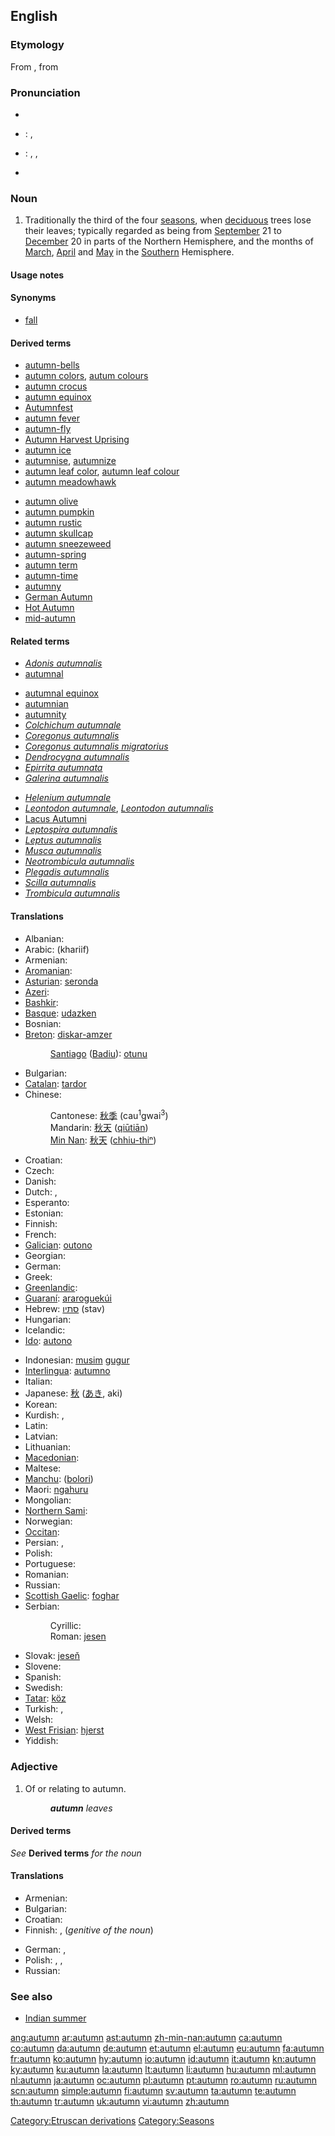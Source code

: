 {{also|Autumn}}
==English==
{{wikipedia}}

===Etymology===
From {{etyl|fro|en}} {{term|autumpne|lang=fro}}, from {{etyl|la}} {{term|autumnus|lang=la}}

===Pronunciation===
* {{audio|En-uk-autumn.ogg|audio (UK)}}
* {{a|UK}}: {{IPA|/ˈɔː.təm/}}, {{SAMPA|/"O:.t@m/}}
* {{a|US}}: {{enPR|äʹtəm}}, {{IPA|/ˈɑ.təm/}}, {{SAMPA|/"A.t@m/}}
* {{audio|en-us-autumn.ogg|Audio (US)}}

===Noun===
{{en-noun}}

# Traditionally the third of the four [[season]]s, when [[deciduous]] trees lose their leaves; typically regarded as being from [[September]] 21 to [[December]] 20 in parts of the Northern Hemisphere, and the months of [[March]], [[April]] and [[May]] in the [[Southern]] Hemisphere.

====Usage notes====
{{season name spelling}}

====Synonyms====
* {{qualifier|US, Canada}} [[fall]]

====Derived terms====
{{rel-top|Terms derived from ''autumn''}}
<!--"autumnal" comes from Latin-->
* [[autumn-bells]]
* [[autumn colors]], [[autum colours]]
* [[autumn crocus]]
* [[autumn equinox]]
* [[w:Autumnfest|Autumnfest]]
* [[autumn fever]]
* [[autumn-fly]]
* [[w:Autumn Harvest Uprising|Autumn Harvest Uprising]]
* [[autumn ice]]
* [[autumnise]], [[autumnize]]
* [[autumn leaf color]], [[autumn leaf colour]]
* [[autumn meadowhawk]]
{{rel-mid}}
* [[autumn olive]]
* [[autumn pumpkin]]
* [[autumn rustic]]
* [[autumn skullcap]]
* [[autumn sneezeweed]]
* [[autumn-spring]]
* [[autumn term]]
* [[autumn-time]]
* [[autumny]]
* [[w:German Autumn|German Autumn]]
* [[w:Hot Autumn|Hot Autumn]]
* [[mid-autumn]]
{{rel-bottom}}

====Related terms====
{{rel-top|Terms related to ''autumn''}}
* ''[[Adonis autumnalis]]''
* [[autumnal]]<!--from Latin-->
<!--"autumnally" is derived from "autumnal"-->
* [[autumnal equinox]]
* [[autumnian]]
* [[autumnity]]
* ''[[Colchichum autumnale]]''
* ''[[Coregonus autumnalis]]''
* ''[[Coregonus autumnalis migratorius]]''
* ''[[Dendrocygna autumnalis]]''
* ''[[Epirrita autumnata]]''
* ''[[Galerina autumnalis]]''
{{rel-mid}}
* ''[[Helenium autumnale]]''
* ''[[Leontodon autumnale]]'', ''[[Leontodon autumnalis]]''
* [[w:Lacus Autumni|Lacus Autumni]]
* ''[[Leptospira autumnalis]]''
* ''[[Leptus autumnalis]]''
* ''[[Musca autumnalis]]''
* ''[[Neotrombicula autumnalis]]''
* ''[[Plegadis autumnalis]]''
* ''[[Scilla autumnalis]]''
* ''[[Trombicula autumnalis]]''
{{rel-bottom}}

====Translations====
{{trans-top|season}}
* Albanian: {{t+|sq|vjeshtë|xs=Albanian}}
* Arabic: {{Arab|[[خريف]]}} (khariif)
* Armenian: {{t+|hy|աշուն|tr=ašun}}
* [[Aromanian]]: {{tø|rup|tomnã}}
* [[Asturian]]: [[seronda]] {{f}}
* [[Azeri]]: {{t|az|payız|xs=Azeri}}
* [[Bashkir]]: {{tø|ba|көҙ|tr=köð}}
* [[Basque]]: [[udazken]]
* Bosnian: {{t-|bs|jesen|f}}
* [[Breton]]: [[diskar-amzer]] {{m}}
*: [[Santiago]] ([[Badiu]]): [[otunu]]
* Bulgarian: {{t-|bg|есен}}
* [[Catalan]]: [[tardor]] {{m}}
* Chinese:
*: Cantonese: [[秋季]] (cau<sup>1</sup>gwai<sup>3</sup>)
*: Mandarin: [[秋天]] ([[qiūtiān]])
*: [[Min Nan]]: [[秋天]] ([[chhiu-thiⁿ]])
* Croatian: {{t-|hr|jesen|f|alt=jȅsēn}}
* Czech: {{t+|cs|podzim|m}}
* Danish: {{t+|da|efterår}}
* Dutch: {{t+|nl|herfst|m}}, {{t+|nl|najaar|n}}
* Esperanto: {{t-|eo|aŭtuno|xs=Esperanto}}
* Estonian: {{t-|et|sügis}}
* Finnish: {{t+|fi|syksy}}
* French: {{t+|fr|automne|m}}
* [[Galician]]: [[outono]] {{m}}
* Georgian: {{t-|ka|შემოდგომა|tr=šemodgoma|sc=Geor|xs=Georgian}}
* German: {{t+|de|Herbst|m}}
* Greek: {{t+|el|φθινόπωρο|n|tr=fthinóporo}}
* [[Greenlandic]]: {{t-|kl|ukiaq|xs=Greenlandic}}
* [[Guaraní]]: [[araroguekúi]]
* Hebrew: [[סתו|סתיו]] (stav) {{m}}
* Hungarian: {{t+|hu|ősz}}
* Icelandic: {{t+|is|haust|n}}
* [[Ido]]: [[autono]]
{{trans-mid}}
* Indonesian: [[musim]] [[gugur]]
* [[Interlingua]]: [[autumno]]
* Italian: {{t+|it|autunno|m}}
* Japanese: [[秋]] ([[あき]], aki)
* Korean: {{t+|ko|가을|tr=ga-eul|sc=Hang}}
* Kurdish: {{t+|ku|payiz|f}}, {{t+|ku|پایز|sc=ku-Arab}}
* Latin: {{t-|la|autumnus|m}}
* Latvian: {{t-|lv|rudens|m|xs=Latvian}}
* Lithuanian: {{t+|lt|ruduo|m|xs=Lithuanian}}
* [[Macedonian]]: {{t-|mk|есен|f|tr=ésen}}
* Maltese: {{t-|mt|ħarifa|xs=Maltese}}
* [[Manchu]]: ([[bolori]])
* Maori: [[ngahuru]]
* Mongolian: {{t-|mn|намар|tr=namar|sc=Cyrl|xs=Mongolian}}
* [[Northern Sami]]: {{tø|se|čakča}}
* Norwegian: {{t+|no|høst|m}}
* [[Occitan]]: {{t+|oc|auton|m|xs=Occitan}}
* Persian: {{t+|fa|پاییز|tr=pâyiz|xs=Persian}}, {{t+|fa|خزان|tr=xazân|xs=Persian}}
* Polish: {{t+|pl|jesień|f}}
* Portuguese: {{t+|pt|outono|m}}
* Romanian: {{t+|ro|toamnă|f}}
* Russian: {{t+|ru|осень|tr=ósen’}}
* [[Scottish Gaelic]]: [[foghar]] {{m}}
* Serbian:
*: Cyrillic: {{t-|sr|јесен|f|sc=Cyrl}}
*: Roman: [[jesen#Serbian|jesen]] {{f}}
* Slovak: [[jeseň]] {{f}}
* Slovene: {{t+|sl|jesen|f}}
* Spanish: {{t+|es|otoño|m}}
* Swedish: {{t+|sv|höst}}
* [[Tatar]]: [[köz]]
* Turkish: {{t+|tr|sonbahar}}, {{t+|tr|güz}}
* Welsh: {{t-|cy|hydref|xs=Welsh}}
* [[West Frisian]]: [[hjerst]]
* Yiddish: {{t-|yi|האַרבּסט|tr=harbst|xs=Yiddish}}
{{trans-bottom}}

===Adjective===
{{en-adj|-}}

# Of or relating to autumn.
#: '''''autumn''' leaves''

====Derived terms====
''See'' '''Derived terms''' ''for the noun''

====Translations====
{{trans-top|of or relating to autumn}}
* Armenian: {{t|hy|աշնանային|tr=ašnanayin}}
* Bulgarian: {{t|bg|есенен}}
* Croatian: {{t-|hr|jesenski}}
* Finnish: {{t-|fi|syksyinen}}, {{t+|fi|syksy|alt=syksyn}} (''genitive of the noun'')
{{trans-mid}}
* German: {{t+|de|Herbst|alt=Herbst-}}, {{t-|de|herbstlich}}
* Polish: {{t+|pl|jesienny|m}},  {{t|pl|jesienna|f}},  {{t|pl|jesienne}}
* Russian: {{t+|ru|осенний}}
{{trans-bottom}}

===See also===
* [[Indian summer]]

[[Category:Etruscan derivations]]
[[Category:Seasons]]

[[ang:autumn]]
[[ar:autumn]]
[[ast:autumn]]
[[zh-min-nan:autumn]]
[[ca:autumn]]
[[co:autumn]]
[[da:autumn]]
[[de:autumn]]
[[et:autumn]]
[[el:autumn]]
[[eu:autumn]]
[[fa:autumn]]
[[fr:autumn]]
[[ko:autumn]]
[[hy:autumn]]
[[io:autumn]]
[[id:autumn]]
[[it:autumn]]
[[kn:autumn]]
[[ky:autumn]]
[[ku:autumn]]
[[la:autumn]]
[[lt:autumn]]
[[li:autumn]]
[[hu:autumn]]
[[ml:autumn]]
[[nl:autumn]]
[[ja:autumn]]
[[oc:autumn]]
[[pl:autumn]]
[[pt:autumn]]
[[ro:autumn]]
[[ru:autumn]]
[[scn:autumn]]
[[simple:autumn]]
[[fi:autumn]]
[[sv:autumn]]
[[ta:autumn]]
[[te:autumn]]
[[th:autumn]]
[[tr:autumn]]
[[uk:autumn]]
[[vi:autumn]]
[[zh:autumn]]